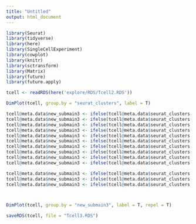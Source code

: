 ```yaml
---
title: "Untitled"
output: html_document
---
```


```r
library(Seurat)
library(tidyverse)
library(here)
library(SingleCellExperiment)
library(cowplot)
library(knitr)
library(sctransform)
library(Matrix)
library(future)
library(future.apply)
```

```r
tcell <- readRDS(here('explore/RDS/Tcell2.RDS'))
```

```r
DimPlot(tcell, group.by = "seurat_clusters", label = T)
```


```r
tcell@meta.data$new_submain3 <- ifelse(tcell@meta.data$seurat_clusters %in% c(0, 7, 5), "Tcell_SC1", "NA")
tcell@meta.data$new_submain3 <- ifelse(tcell@meta.data$seurat_clusters %in% c(11), "Tcell_SC2", tcell@meta.data$new_submain3)
tcell@meta.data$new_submain3 <- ifelse(tcell@meta.data$seurat_clusters %in% c(12), "Tcell_SC3", tcell@meta.data$new_submain3)
tcell@meta.data$new_submain3 <- ifelse(tcell@meta.data$seurat_clusters %in% c(1, 15), "Tcell_SC4", tcell@meta.data$new_submain3)
tcell@meta.data$new_submain3 <- ifelse(tcell@meta.data$seurat_clusters %in% c(2), "Tcell_SC5", tcell@meta.data$new_submain3)
tcell@meta.data$new_submain3 <- ifelse(tcell@meta.data$seurat_clusters %in% c(12), "Tcell_SC6", tcell@meta.data$new_submain3)
tcell@meta.data$new_submain3 <- ifelse(tcell@meta.data$seurat_clusters %in% c(6), "Tcell_SC7", tcell@meta.data$new_submain3)
tcell@meta.data$new_submain3 <- ifelse(tcell@meta.data$seurat_clusters %in% c(16, 14), "Tcell_SC8", tcell@meta.data$new_submain3)
tcell@meta.data$new_submain3 <- ifelse(tcell@meta.data$seurat_clusters %in% c(4, 18, 19), "Tcell_SC9", tcell@meta.data$new_submain3)
tcell@meta.data$new_submain3 <- ifelse(tcell@meta.data$seurat_clusters %in% c(13), "Tcell_SC10", tcell@meta.data$new_submain3)

tcell@meta.data$new_submain3 <- ifelse(tcell@meta.data$seurat_clusters %in% c(10, 8), "NKcell_SC1", tcell@meta.data$new_submain3)
tcell@meta.data$new_submain3 <- ifelse(tcell@meta.data$seurat_clusters %in% c(3, 20), "NKcell_SC2", tcell@meta.data$new_submain3)
tcell@meta.data$new_submain3 <- ifelse(tcell@meta.data$seurat_clusters %in% c(9), "NKcell_SC3", tcell@meta.data$new_submain3)



DimPlot(tcell, group.by = "new_submain3", label = T, repel = T)
```

```r
saveRDS(tcell, file = "Tcell3.RDS")
```



